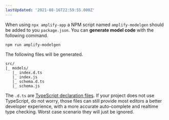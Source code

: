 ```yaml
---
lastUpdated: '2021-08-16T22:59:55.000Z'
---
```

When using `npx amplify-app` a NPM script named `amplify-modelgen` should be added to you `package.json`. You can **generate model code** with the following command.

```console
npm run amplify-modelgen
```

The following files will be generated.

```
src/
|_ models/
   |_ index.d.ts
   |_ index.js
   |_ schema.d.ts
   |_ schema.js
```

<Callout>

The `.d.ts` are [TypeScript declaration files](https://www.typescriptlang.org/docs/handbook/declaration-files/introduction.html). If your project does not use TypeScript, do not worry, those files can still provide most editors a better developer experience, with a more accurate auto-complete and realtime type checking. Worst case scenario they will just be ignored.

</Callout>

